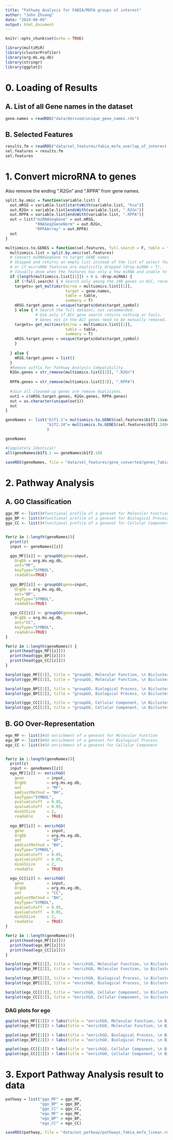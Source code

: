 ```yaml
---
title: "Pathway Analysis for FABIA/MOFA groups of interest"
author: "John Zhuang"
date: "2024-08-09"
output: html_document
---
```


```r
knitr::opts_chunk$set(echo = TRUE)
```

```r
library(multiMiR)
library(clusterProfiler)
library(org.Hs.eg.db)
library(stringr)
library(ggplot2)
```

# 0. Loading of Results

## A. List of all Gene names in the dataset

```r
gene.names = readRDS("data/derived/unique_gene_names.rds")
```

## B. Selected Features

```r
results.fm = readRDS("data/sel_features/fabia_mofa_overlap_of_interest.rds")
sel.features = results.fm
sel.features
```

# 1. Convert microRNA to genes

Also remove the ending ".R2Gn" and ".RPPA" from gene names.


```r
split.by.omic = function(variable.list) {
  out.mRSG = variable.list[startsWith(variable.list, "hsa")]
  out.R2Gn = variable.list[endsWith(variable.list, ".R2Gn")]
  out.RPPA = variable.list[endsWith(variable.list, ".RPPA")]
  out = list("miRNASeqGene" = out.mRSG,
             "RNASeq2GeneNorm" = out.R2Gn,
             "RPPAArray" = out.RPPA)
  out
}
```

```r
multiomics.to.GENES = function(sel.features, full.search = F, table = "validated", drop.miRNA = F) {
  multiomics.list = split.by.omic(sel.features)
  # Convert miRNASeqGene to target GENE names
  # Skipped and returns an empty list instead of the list of select features,
  # or if microRNA features are explicitly dropped (drop.miRNA = T).
  # (Usually done when the features has only a few miRNA and unable to target any genes)
  if (length(multiomics.list[[1]]) > 0 & !drop.miRNA) {
    if (!full.search) { # Search only among the 198 genes in ACC, recommended
    targets= get_multimir(mirna = multiomics.list[[1]], 
                          target = gene.names,
                          table = table,
                          summary = T)
    mRSG.target.genes = unique(targets@data$target_symbol)
    } else { # Search the full dataset, not recommended. 
             # Use only if ACC gene search returns nothing or fails.
             # Genes not in the ACC genes need to be manually removed.
    targets= get_multimir(mirna = multiomics.list[[1]], 
                          table = table,
                          summary = T)  
    mRSG.target.genes = unique(targets@data$target_symbol)
    }
    
  } else {
    mRSG.target.genes = list()
  }
  #Remove suffix for Pathway Analysis Compatibility
  R2Gn.genes = str_remove(multiomics.list[[2]], ".R2Gn")
  
  RPPA.genes = str_remove(multiomics.list[[3]], ".RPPA")
  
  #Join all cleaned-up genes are remove duplicates.
  out1 = c(mRSG.target.genes, R2Gn.genes, RPPA.genes)
  out = as.character(unique(out1))
  out
}
```

```r
geneNames <- list("b1f1.1"= multiomics.to.GENES(sel.features$b1f1.1$var),
                  "b1f2.10"= multiomics.to.GENES(sel.features$b1f2.10$var)
                  )
```
```r
geneNames
```
```r
#Completely Identical!
all(geneNames$b1f1.1 == geneNames$b1f2.10)
```


```r
saveRDS(geneNames, file = "data/sel_features/gene_converted/genes_fabia_mofa_linear.rds")
```



# 2. Pathway Analysis

## A. GO Classification

```r
ggo_MF <- list()#functional profile of a geneset for Molecular Function
ggo_BP <- list()#functional profile of a geneset for Biological Process
ggo_CC <- list()#functional profile of a geneset for Cellular Component


for(z in 1:length(geneNames)){
  print(z)
  input <- geneNames[[z]]

  ggo_MF[[z]] <- groupGO(gene=input,
    OrgDb = org.Hs.eg.db,
    ont="MF",
    keyType="SYMBOL",
    readable=TRUE)
  
  ggo_BP[[z]] <- groupGO(gene=input,
    OrgDb = org.Hs.eg.db,
    ont="BP",
    keyType="SYMBOL",
    readable=TRUE)

  ggo_CC[[z]] <- groupGO(gene=input,
    OrgDb = org.Hs.eg.db,
    ont="CC",
    keyType="SYMBOL",
    readable=TRUE)    
}
```

```r
for(z in 1:length(geneNames)) {
  print(head(ggo_MF[[z]]))
  print(head(ggo_BP[[z]]))
  print(head(ggo_CC[[z]]))
}
```
```r
barplot(ggo_MF[[1]], title = "groupGO, Molecular Function, \n Bicluster 1 & Factor 1, of 1 Bicluster/Factor")
barplot(ggo_MF[[2]], title = "groupGO, Molecular Function, \n Bicluster 1 & Factor 2, of 10 Biclusters/Factors")

barplot(ggo_BP[[1]], title = "groupGO, Biological Process, \n Bicluster 1 & Factor 1, of 1 Bicluster/Factor")
barplot(ggo_BP[[2]], title = "groupGO, Biological Process, \n Bicluster 1 & Factor 2, of 10 Biclusters/Factors")

barplot(ggo_CC[[1]], title = "groupGO, Cellular Component, \n Bicluster 1 & Factor 1, of 1 Bicluster/Factor")
barplot(ggo_CC[[2]], title = "groupGO, Cellular Component, \n Bicluster 1 & Factor 2, of 10 Biclusters/Factors")

```

## B. GO Over-Representation

```r
ego_MF <- list()#GO enrichment of a geneset for Molecular Function
ego_BP <- list()#GO enrichment of a geneset for Biological Process
ego_CC <- list()#GO enrichment of a geneset for Cellular Component


for(z in 1:length(geneNames)){
  print(z)
  input <- geneNames[[z]]
  ego_MF[[z]] <- enrichGO(
    gene          = input,
    OrgDb         = org.Hs.eg.db,
    ont           = "MF",
    pAdjustMethod = "BH",
    keyType="SYMBOL",
    pvalueCutoff  = 0.05,
    qvalueCutoff  = 0.05,
    minGSSize     = 2,
    readable      = TRUE)
  
  ego_BP[[z]] <- enrichGO(
    gene          = input,
    OrgDb         = org.Hs.eg.db,
    ont           = "BP",
    pAdjustMethod = "BH",
    keyType="SYMBOL",
    pvalueCutoff  = 0.05,
    qvalueCutoff  = 0.05,
    minGSSize     = 2,
    readable      = TRUE)
  
  ego_CC[[z]] <- enrichGO(
    gene          = input,
    OrgDb         = org.Hs.eg.db,
    ont           = "CC",
    pAdjustMethod = "BH",
    keyType="SYMBOL",
    pvalueCutoff  = 0.05,
    qvalueCutoff  = 0.05,
    minGSSize     = 2,
    readable      = TRUE)
}
```

```r
for(z in 1:length(geneNames)){
  print(head(ego_MF[[z]]))
  print(head(ego_BP[[z]]))
  print(head(ego_CC[[z]]))
}
```


```r
barplot(ego_MF[[1]], title = "enrichGO, Molecular Function, \n Bicluster 1 & Factor 1, of 1 Bicluster/Factor")
barplot(ego_MF[[2]], title = "enrichGO, Molecular Function, \n Bicluster 1 & Factor 2, of 10 Biclusters/Factors")

barplot(ego_BP[[1]], title = "enrichGO, Biological Process, \n Bicluster 1 & Factor 1, of 1 Bicluster/Factor")
barplot(ego_BP[[2]], title = "enrichGO, Biological Process, \n Bicluster 1 & Factor 2, of 10 Biclusters/Factors")

barplot(ego_CC[[1]], title = "enrichGO, Cellular Component, \n Bicluster 1 & Factor 2, of 10 Biclusters/Factors")
barplot(ego_CC[[2]], title = "enrichGO, Cellular Component, \n Bicluster 1 & Factor 2, of 10 Biclusters/Factors")


```

### DAG plots for ego

```r
goplot(ego_MF[[1]]) + labs(title = "enrichGO, Molecular Function, \n Bicluster 1 & Factor 1, of 1 Bicluster/Factor")
goplot(ego_MF[[2]]) + labs(title = "enrichGO, Molecular Function, \n Bicluster 1 & Factor 2, of 10 Biclusters/Factors")

goplot(ego_BP[[1]]) + labs(title = "enrichGO, Biological Process, \n Bicluster 1 & Factor 1, of 1 Bicluster/Factor")
goplot(ego_BP[[2]]) + labs(title = "enrichGO, Biological Process, \n Bicluster 1 & Factor 2, of 10 Biclusters/Factors")

goplot(ego_CC[[1]]) + labs(title = "enrichGO, Cellular Component, \n Bicluster 1 & Factor 2, of 10 Biclusters/Factors")
goplot(ego_CC[[2]]) + labs(title = "enrichGO, Cellular Component, \n Bicluster 1 & Factor 2, of 10 Biclusters/Factors")


```

# 3. Export Pathway Analysis result to data

```r
pathway = list("ggo_MF" = ggo_MF,
               "ggo_BP" = ggo_BP,
               "ggo_CC" = ggo_CC,
               "ego_MF" = ego_MF,
               "ego_BP" = ego_BP,
               "ego_CC" = ego_CC)

saveRDS(pathway, file = "data/out_pathway/pathways_fabia_mofa_linear.rds")
```

